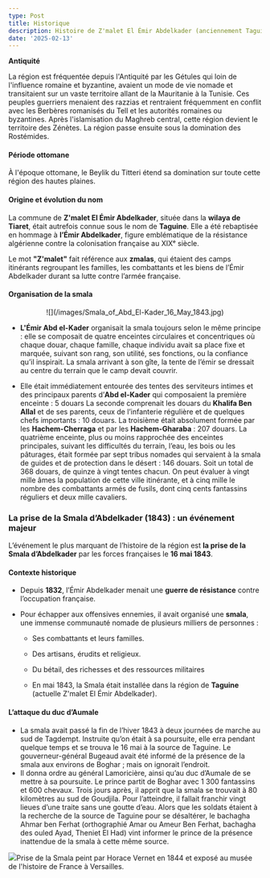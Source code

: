 ```yaml
---
type: Post
title: Historique
description: Histoire de Z'malet El Émir Abdelkader (anciennement Taguine)
date: '2025-02-13'
---
```

**Antiquité**

La région est fréquentée depuis l'Antiquité par les Gétules qui loin de l'influence romaine et byzantine, avaient un mode de vie nomade et transitaient sur un vaste territoire allant de la Mauritanie à la Tunisie. Ces peuples guerriers menaient des razzias et rentraient fréquemment en conflit avec les Berbères romanisés du Tell et les autorités romaines ou byzantines.
Après l'islamisation du Maghreb central, cette région devient le territoire des Zénètes. La région passe ensuite sous la domination des Rostémides.

#### **Période ottomane**

À l'époque ottomane, le Beylik du Titteri étend sa domination sur toute cette région des hautes plaines.

#### **Origine et évolution du nom**

La commune de **Z'malet El Émir Abdelkader**, située dans la **wilaya de Tiaret**, était autrefois connue sous le nom de **Taguine**. Elle a été rebaptisée en hommage à **l’Émir Abdelkader**, figure emblématique de la résistance algérienne contre la colonisation française au XIXᵉ siècle.

Le mot **"Z'malet"** fait référence aux **zmalas**, qui étaient des camps itinérants regroupant les familles, les combattants et les biens de l’Émir Abdelkader durant sa lutte contre l’armée française.

#### **Organisation de la smala**

<div style="text-align: center">![](/images/Smala_of_Abd_El-Kader_16_May_1843.jpg)</div>

*   **L'Émir Abd el-Kader** organisait la smala toujours selon le même principe : elle se composait de quatre enceintes circulaires et concentriques où chaque douar, chaque famille, chaque individu avait sa place fixe et marquée, suivant son rang, son utilité, ses fonctions, ou la confiance qu’il inspirait. La smala arrivant à son gîte, la tente de l’émir se dressait au centre du terrain que le camp devait couvrir.

*   Elle était immédiatement entourée des tentes des serviteurs intimes et des principaux parents d’**Abd el-Kader** qui composaient la première enceinte : 5 douars
    La seconde comprenait les douars du **Khalifa Ben Allal** et de ses parents, ceux de l’infanterie régulière et de quelques chefs importants : 10 douars.
    La troisième était absolument formée par les **Hachem-Cherraga** et par les **Hachem-Gharaba** : 207 douars.
    La quatrième enceinte, plus ou moins rapprochée des enceintes principales, suivant les difficultés du terrain, l’eau, les bois ou les pâturages, était formée par sept tribus nomades qui servaient à la smala de guides et de protection dans le désert : 146 douars.
    Soit un total de 368 douars, de quinze à vingt tentes chacun. On peut évaluer à vingt mille âmes la population de cette ville itinérante, et à cinq mille le nombre des combattants armés de fusils, dont cinq cents fantassins réguliers et deux mille cavaliers.

### **La prise de la Smala d’Abdelkader (1843) : un événement majeur**

L’événement le plus marquant de l’histoire de la région est **la prise de la Smala d’Abdelkader** par les forces françaises le **16 mai 1843**.

#### **Contexte historique**

*   Depuis **1832**, l’Émir Abdelkader menait une **guerre de résistance** contre l’occupation française.

*   Pour échapper aux offensives ennemies, il avait organisé une **smala**, une immense communauté nomade de plusieurs milliers de personnes :

    *   Ses combattants et leurs familles.

    *   Des artisans, érudits et religieux.

    *   Du bétail, des richesses et des ressources militaires

    *   En mai 1843, la Smala était installée dans la région de **Taguine** (actuelle Z'malet El Émir Abdelkader).

#### **L’attaque du duc d’Aumale**

*   La smala avait passé la fin de l’hiver 1843 à deux journées de marche au sud de Tagdempt. Instruite qu’on était à sa poursuite, elle erra pendant quelque temps et se trouva le 16 mai à la source de Taguine. Le gouverneur-général Bugeaud avait été informé de la présence de la smala aux environs de Boghar ; mais on ignorait l’endroit.
*   Il donna ordre au général Lamoricière, ainsi qu’au duc d’Aumale de se mettre à sa poursuite. Le prince partit de Boghar avec 1 300 fantassins et 600 chevaux. Trois jours après, il apprit que la smala se trouvait à 80 kilomètres au sud de Goudjila. Pour l’atteindre, il fallait franchir vingt lieues d’une traite sans une goutte d’eau. Alors que les soldats étaient à la recherche de la source de Taguine pour se désaltérer, le bachagha Ahmar ben Ferhat (orthographié Amar ou Ameur Ben Ferhat, bachagha des ouled Ayad, Theniet El Had) vint informer le prince de la présence inattendue de la smala à cette même source.

![](/images/Smala%20Emir%20Abdelkader%20-%20Horace%20Vernet.jpg)Prise de la Smala peint par Horace Vernet en 1844 et exposé au musée de l'histoire de France à Versailles.
